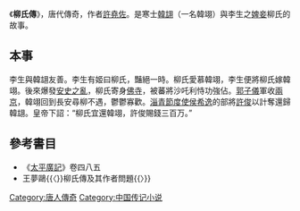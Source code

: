 《'''柳氏傳'''》，唐代傳奇，作者[[許堯佐|許堯佐]]。是寒士[[韓翃|韓翃]]（一名韓翊）與李生之[[婢妾|婢妾]]柳氏的故事。

==本事==
李生與韓翃友善。李生有姬曰柳氏，豔絕一時。柳氏愛慕韓翊，李生便將柳氏嫁韓翊。後來爆發[[安史之亂|安史之亂]]，柳氏寄身[[佛寺|佛寺]]，被蕃將沙吒利恃功強佔。[[郭子儀|郭子儀]]軍收[[兩京|兩京]]，韓翊回到長安尋柳不遇，鬱鬱寡歡。[[淄青節度使|淄青節度使]][[侯希逸|侯希逸]]的部將[[許俊|許俊]]以計奪還歸韓翃。皇帝下詔：“柳氏宜還韓翊，許俊賜錢三百万。”

==參考書目==
* 《[[太平廣記|太平廣記]]》卷四八五
* 王夢鷗{{〈}}柳氏傳及其作者問題{{〉}}

[[Category:唐人傳奇|Category:唐人傳奇]]
[[Category:中国传记小说|Category:中国传记小说]]